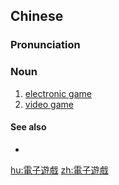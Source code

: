 {{also|电子游戏|電子游戲}}
==Chinese==
{{zh-forms|s=电子游戏|t2=電子游戲|type=22}}

===Pronunciation===
{{zh-pron
|m=diànzǐ yóuxì
|c=din6 zi2 jau4 hei3
|cat=n
}}

===Noun===
{{zh-noun}}

# [[electronic game]]
# [[video game]]

====See also====
* {{zh-l|電腦遊戲}}

{{zh-cat|Video games}}

[[hu:電子遊戲]]
[[zh:電子遊戲]]